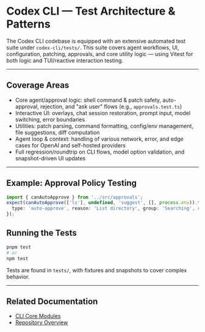 # Codex CLI — Test Architecture & Patterns

The Codex CLI codebase is equipped with an extensive automated test suite under `codex-cli/tests/`. This suite covers agent workflows, UI, configuration, patching, approvals, and core utility logic — using Vitest for both logic and TUI/reactive interaction testing.

---

## Coverage Areas
- Core agent/approval logic: shell command & patch safety, auto-approval, rejection, and "ask user" flows (e.g., `approvals.test.ts`)
- Interactive UI: overlays, chat session restoration, prompt input, model switching, error boundaries
- Utilities: patch parsing, command formatting, config/env management, file suggestions, diff computation
- Agent loop & context: handling of various network, error, and edge cases for OpenAI and self-hosted providers
- Full regression/roundtrip on CLI flows, model option validation, and snapshot-driven UI updates

---

## Example: Approval Policy Testing
```typescript
import { canAutoApprove } from '../src/approvals';
expect(canAutoApprove(['ls'], undefined, 'suggest', [], process.env)).toEqual({
  type: 'auto-approve', reason: 'List directory', group: 'Searching', runInSandbox: false
});
```

## Running the Tests
```bash
pnpm test
# or
npm test
```
Tests are found in `tests/`, with fixtures and snapshots to cover complex behavior.

---

## Related Documentation
- [CLI Core Modules](./cli_modules.mdx)
- [Repository Overview](./overview.mdx)
